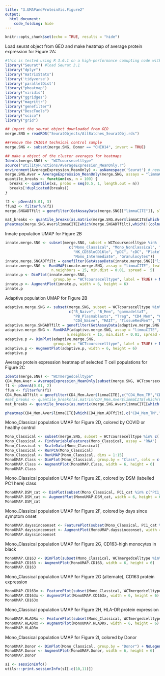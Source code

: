 ```yaml
---
title: "3.UMAPandProteinVis.Figure2"
output: 
  html_document:
    code_folding: hide
---
```


```r
knitr::opts_chunk$set(echo = TRUE, results = "hide")
```

Load seurat object from GEO and make heatmap of average protein expression for Figure 2A:

```r
#this is tested using R 3.6.1 on a high-performance comupting node with 8 cores and at least 320 gb or ram. 
library("Seurat") #load Seurat 3.1
library("dplyr")
library("matrixStats")
library('tidyverse')
library('parallelDist')
library("pheatmap")
library("viridis")
library("ggridges")
library("magrittr")
library("genefilter")
library("DescTools")
library("scico")
library("grid")

## import the seurat object downloaded from GEO
merge.SNG = readRDS("SeuratObjects/AllBatches_SeuratObj.rds")

##remove the CHI014 technical control sample
merge.SNG <- subset(merge.SNG, Donor == "CHI014", invert = TRUE)

## make a object of the cluster averages for heatmaps 
Idents(merge.SNG) <- "WCTcoursecelltype"
source("utilityFunctions/AverageExpression_MeanOnly.r")
environment(AverageExpression_MeanOnly) <- asNamespace('Seurat') # need this to allow the function to call hidden seurat package functions
merge.SNG.Aver = AverageExpression_MeanOnly(merge.SNG, assays = "limmaCITE")
quantile_breaks <- function(xs, n = 100) {
  breaks <- quantile(xs, probs = seq(0.5, 1, length.out = n))
  breaks[!duplicated(breaks)]
}

f2 <- pOverA(0.01, 3)
ffun2 <- filterfun(f2)
merge.SNGADTfilt = genefilter(GetAssayData(merge.SNG[["limmaCITE"]], slot = "data"), ffun2)

mat_breaks <- quantile_breaks(as.matrix(merge.SNG.Aver$limmaCITE[which(merge.SNGADTfilt),]), n = 101)
pheatmap(merge.SNG.Aver$limmaCITE[which(merge.SNGADTfilt),which(!(colnames(merge.SNG.Aver$limmaCITE) %in% c("Dblt","Unknown","gated_out","dim","Tcell","dblt")))], scale = "none", border_color=NA, viridis(n=100), breaks = mat_breaks)
```

Innate population UMAP for Figure 2B
```r
innate.merge.SNG <- subset(merge.SNG, subset = WCTcoursecelltype %in% 
                             c("Mono_Classical", "Mono_NonClassical", "NK_CD16hi",
                               "NK_CD56loCD16lo", "pDC", "cDC", "Platelets", "NK_CD56hiCD16lo",
                               "Mono_Intermediate", "Granulocytes"))
innate.merge.SNGADTfilt = genefilter(GetAssayData(innate.merge.SNG[["limmaCITE"]], slot = "data"), ffun2)
innate.merge.SNG <- RunUMAP(innate.merge.SNG, assay = "limmaCITE", features = rownames(innate.merge.SNG[["limmaCITE"]][which(innate.merge.SNGADTfilt),]),
                     n.neighbors = 15, min.dist = 0.01, spread =  5)
innate.p <- DimPlot(innate.merge.SNG, 
                      group.by = "WCTcoursecelltype", label = TRUE) + NoLegend()
innate.p <- AugmentPlot(innate.p, width = 6, height = 6)
innate.p

```

Adaptive population UMAP for Figure 2B
```r

adaptive.merge.SNG <- subset(merge.SNG, subset = WCTcoursecelltype %in% 
                             c("B_Naive", "B_Mem", "gammadeltaT",
                               "PB_Plasmablasts", "Treg", "CD4_Mem", "CD8_Mem", "CD8_Naive",
                               "CD4_Naive", "MAIT", "TissueResMemT", "DPT", "DNT", "TCRVbeta13.1pos"))
adaptive.merge.SNGADTfilt = genefilter(GetAssayData(adaptive.merge.SNG[["limmaCITE"]], slot = "data"), ffun2)
adaptive.merge.SNG <- RunUMAP(adaptive.merge.SNG, assay = "limmaCITE", features = rownames(adaptive.merge.SNG[["limmaCITE"]][which(adaptive.merge.SNGADTfilt),]),
                            n.neighbors = 15, min.dist = 0.01, spread =  5)
adaptive.p <- DimPlot(adaptive.merge.SNG, 
                      group.by = "WCTcoursecelltype", label = TRUE) + NoLegend()
adaptive.p <- AugmentPlot(adaptive.p, width = 6, height = 6)
adaptive.p
```

Average protein expression heatmap of selected T cell populations for Figure 2C
```r
Idents(merge.SNG) <- "WCTmergedcelltype"
CD4_Mem.Aver = AverageExpression_MeanOnly(subset(merge.SNG, WCTcoursecelltype == "CD4_Mem"), assay = "limmaCITE")
f1 <- pOverA(0.01, 2)
ffun <- filterfun(f1)
CD4_Mem.ADTfilt = genefilter(CD4_Mem.Aver$limmaCITE[,c("CD4_Mem_TM","CD4_Mem_EM.TE","CD4_Mem_CM")], ffun)
#mat_breaks <- quantile_breaks(as.matrix(CD4_Mem.Aver$limmaCITE[which(CD4_Mem.ADTfilt),]), n = 101)
mat_breaks <- quantile_breaks(as.matrix(merge.SNG.Aver$limmaCITE[which(merge.SNGADTfilt),]), n = 101)

pheatmap(CD4_Mem.Aver$limmaCITE[which(CD4_Mem.ADTfilt),c("CD4_Mem_TM","CD4_Mem_EM.TE","CD4_Mem_CM")], scale = "none", border_color=NA, viridis(n=100), breaks = mat_breaks)

```



Mono_Classical population UMAP for Figure 2D, colored by COVID or healthy control
```r
Mono_Classical <- subset(merge.SNG, subset = WCTcoursecelltype %in% c( "Mono_Classical"))
Mono_Classical <- FindVariableFeatures(Mono_Classical, assay = "RNA")
Mono_Classical <- ScaleData(Mono_Classical)
Mono_Classical <- RunPCA(Mono_Classical)
Mono_Classical <- RunUMAP(Mono_Classical, dims = 1:15)
MonoUMAP.Class <- DimPlot(Mono_Classical, group.by = "Class", cols = c("#00BA38", "#F8766D"))
MonoUMAP.Class <- AugmentPlot(MonoUMAP.Class, width = 6, height = 6)
MonoUMAP.Class
```
Mono_Classical population UMAP for Figure 2E, colored by DSM (labelled PC1 here) class
```r
MonoUMAP.DSM_cat <- DimPlot(subset(Mono_Classical, PC1_cat %in% c("PC1_low","PC1_high")), group.by = "PC1_cat",cols = c("#619CFF", "#F8766D"))
MonoUMAP.DSM_cat <- AugmentPlot(MonoUMAP.DSM_cat, width = 6, height = 6)
MonoUMAP.DSM_cat
```
Mono_Classical population UMAP for Figure 2F, colored by days since symptom onset
```r
MonoUMAP.dayssinceonset <- FeaturePlot(subset(Mono_Classical, PC1_cat %in% c("PC1_low","PC1_high") & days_since_onset != "NA"), features = "days_since_onset")
MonoUMAP.dayssinceonset <- AugmentPlot(MonoUMAP.dayssinceonset, width = 6, height = 6)
MonoUMAP.dayssinceonset
```
Mono_Classical population UMAP for Figure 2G, CD163-high monocytes in black
```r
MonoUMAP.CD163 <- DimPlot(subset(Mono_Classical, WCTmergedcelltype %in% c("Mono_Classical","Mono_Classical_CD163hi")), group.by = "WCTmergedcelltype", cols = c("grey","black"))
MonoUMAP.CD163 <- AugmentPlot(MonoUMAP.CD163, width = 6, height = 6)
MonoUMAP.CD163
```
Mono_Classical population UMAP for Figure 2G (alternate), CD163 protein expression
```r
MonoUMAP.CD163x <- FeaturePlot(subset(Mono_Classical, WCTmergedcelltype %in% c("Mono_Classical","Mono_Classical_CD163hi")), features = "cite_CD163",max.cutoff = 7.5 )
MonoUMAP.CD163x <- AugmentPlot(MonoUMAP.CD163x, width = 6, height = 6)
MonoUMAP.CD163x
```
Mono_Classical population UMAP for Figure 2H, HLA-DR protein expression
```r
MonoUMAP.HLADRx <- FeaturePlot(subset(Mono_Classical, WCTmergedcelltype %in% c("Mono_Classical","Mono_Classical_CD163hi")), features = "cite_HLA-DR",max.cutoff = 7.5)
MonoUMAP.HLADRx <- AugmentPlot(MonoUMAP.HLADRx, width = 6, height = 6)
MonoUMAP.HLADRx
```
Mono_Classical population UMAP for Figure 2I, colored by Donor
```r
MonoUMAP.Donor <- DimPlot(Mono_Classical, group.by = "Donor") + NoLegend()
MonoUMAP.Donor <- AugmentPlot(MonoUMAP.Donor, width = 6, height = 6)
MonoUMAP.Donor
```


```r
sI <- sessionInfo()
utils:::print.sessionInfo(sI[-c(10,11)])
```

